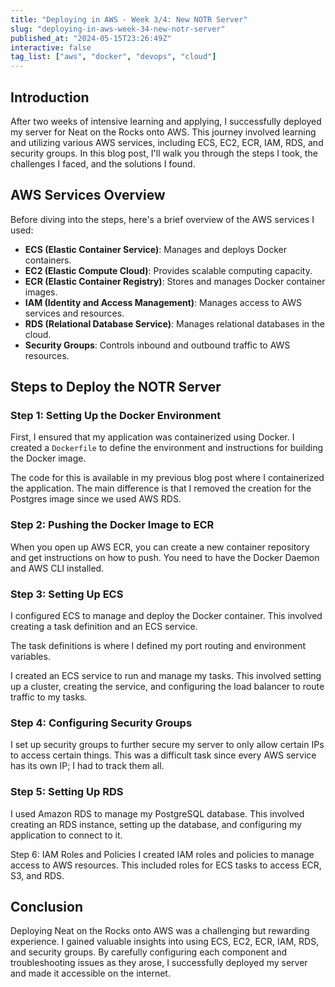 ```yaml
---
title: "Deploying in AWS - Week 3/4: New NOTR Server"
slug: "deploying-in-aws-week-34-new-notr-server"
published_at: "2024-05-15T23:26:49Z"
interactive: false
tag_list: ["aws", "docker", "devops", "cloud"]
---
```


## Introduction

After two weeks of intensive learning and applying, I successfully deployed my server for Neat on the Rocks onto AWS. This journey involved learning and utilizing various AWS services, including ECS, EC2, ECR, IAM, RDS, and security groups. In this blog post, I'll walk you through the steps I took, the challenges I faced, and the solutions I found.

## AWS Services Overview

Before diving into the steps, here's a brief overview of the AWS services I used:

- **ECS (Elastic Container Service)**: Manages and deploys Docker containers.
- **EC2 (Elastic Compute Cloud)**: Provides scalable computing capacity.
- **ECR (Elastic Container Registry)**: Stores and manages Docker container images.
- **IAM (Identity and Access Management)**: Manages access to AWS services and resources.
- **RDS (Relational Database Service)**: Manages relational databases in the cloud.
- **Security Groups**: Controls inbound and outbound traffic to AWS resources.

## Steps to Deploy the NOTR Server

### Step 1: Setting Up the Docker Environment

First, I ensured that my application was containerized using Docker. I created a `Dockerfile` to define the environment and instructions for building the Docker image.

The code for this is available in my previous blog post where I containerized the application. The main difference is that I removed the creation for the Postgres image since we used AWS RDS.

### Step 2: Pushing the Docker Image to ECR

When you open up AWS ECR, you can create a new container repository and get instructions on how to push. You need to have the Docker Daemon and AWS CLI installed.

### Step 3: Setting Up ECS

I configured ECS to manage and deploy the Docker container. This involved creating a task definition and an ECS service.

The task definitions is where I defined my port routing and environment variables.

I created an ECS service to run and manage my tasks. This involved setting up a cluster, creating the service, and configuring the load balancer to route traffic to my tasks.

### Step 4: Configuring Security Groups

I set up security groups to further secure my server to only allow certain IPs to access certain things. This was a difficult task since every AWS service has its own IP; I had to track them all.

### Step 5: Setting Up RDS

I used Amazon RDS to manage my PostgreSQL database. This involved creating an RDS instance, setting up the database, and configuring my application to connect to it.

Step 6: IAM Roles and Policies
I created IAM roles and policies to manage access to AWS resources. This included roles for ECS tasks to access ECR, S3, and RDS.

## Conclusion
Deploying Neat on the Rocks onto AWS was a challenging but rewarding experience. I gained valuable insights into using ECS, EC2, ECR, IAM, RDS, and security groups. By carefully configuring each component and troubleshooting issues as they arose, I successfully deployed my server and made it accessible on the internet.
